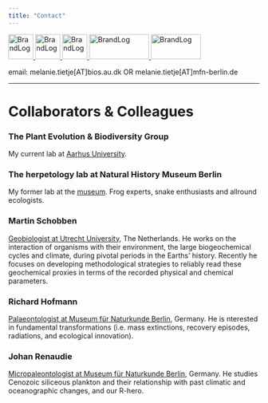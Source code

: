 ```yaml
---
title: "Contact"
---
```


<a href="https://github.com/Eryops1">
    <img id="logo" src="github.png" alt="BrandLog" height="50" width="50" />
</a>
<a href="https://www.researchgate.net/profile/Melanie_Tietje">
    <img id="logo" src="rg.jpeg" alt="BrandLog"  height="50" width="50" />
</a>
<a href="https://publons.com/author/1629562/melanie-tietje#profile">
    <img id="logo" src="publons.png" alt="BrandLog"  height="50" width="50" />
</a>
<a href="https://pure.au.dk/portal/en/persons/melanie-tietje(6abaa223-a82b-4577-acce-f2ead58ba86b).html">
    <img id="logo" src="aulogo_uk_var1_blue.png" alt="BrandLog"  height="50" width="120" />
</a>
</a>
<a href="https://www.naturkundemuseum.berlin/en/einblicke/mitarbeiter/melanie.tietje">
    <img id="logo" src="mfn.jpeg" alt="BrandLog"  height="50" width="100" />
</a>




email: melanie.tietje[AT]bios.au.dk OR melanie.tietje[AT]mfn-berlin.de

-----

# Collaborators & Colleagues

### The Plant Evolution & Biodiversity Group

My current lab at [Aarhus University](https://pebgroup.github.io/). 

### The herpetology lab at Natural History Museum Berlin

My former lab at the [museum](https://www.researchgate.net/lab/Mark-Oliver-Roedel-Lab). Frog experts, snake enthusiasts and allround ecologists.

### Martin Schobben

[Geobiologist at Utrecht University](https://martinschobben.github.io/webpage/index.html), The Netherlands. He works on the interaction of organisms with their environment, the large biogeochemical cycles and climate, during pivotal periods in the Earths’ history. Recently he focuses on developing methodological strategies to reliably read these geochemical proxies in terms of the recorded physical and chemical parameters.

### Richard Hofmann

[Palaeontologist at Museum für Naturkunde Berlin](http://www.fossilrich.com/), Germany. He is nterested in fundamental transformations (i.e. mass extinctions, recovery episodes, radiations, and ecological innovation).

### Johan Renaudie

[Micropaleontologist at Museum für Naturkunde Berlin](https://plannapus.github.io/
), Germany. He studies Cenozoic siliceous plankton and their relationship with past climatic and oceanographic changes, and our R-hero.



<!-- # Comments  -->
<!-- Leave a comment on this page! -->
<!-- ```{r, echo=FALSE} -->
<!-- # this html includes disqus -->
<!-- #htmltools::includeHTML("_layouts/disqus.html") -->

<!-- # this includes the html comment box -->
<!-- htmltools::includeHTML("_layouts/post.html") -->

<!-- ``` -->